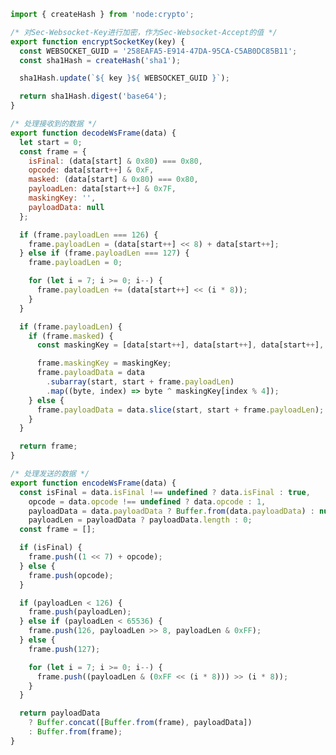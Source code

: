 ```javascript
import { createHash } from 'node:crypto';

/* 对Sec-Websocket-Key进行加密，作为Sec-Websocket-Accept的值 */
export function encryptSocketKey(key) {
  const WEBSOCKET_GUID = '258EAFA5-E914-47DA-95CA-C5AB0DC85B11';
  const sha1Hash = createHash('sha1');

  sha1Hash.update(`${ key }${ WEBSOCKET_GUID }`);

  return sha1Hash.digest('base64');
}

/* 处理接收到的数据 */
export function decodeWsFrame(data) {
  let start = 0;
  const frame = {
    isFinal: (data[start] & 0x80) === 0x80,
    opcode: data[start++] & 0xF,
    masked: (data[start] & 0x80) === 0x80,
    payloadLen: data[start++] & 0x7F,
    maskingKey: '',
    payloadData: null
  };

  if (frame.payloadLen === 126) {
    frame.payloadLen = (data[start++] << 8) + data[start++];
  } else if (frame.payloadLen === 127) {
    frame.payloadLen = 0;

    for (let i = 7; i >= 0; i--) {
      frame.payloadLen += (data[start++] << (i * 8));
    }
  }

  if (frame.payloadLen) {
    if (frame.masked) {
      const maskingKey = [data[start++], data[start++], data[start++], data[start++]];

      frame.maskingKey = maskingKey;
      frame.payloadData = data
        .subarray(start, start + frame.payloadLen)
        .map((byte, index) => byte ^ maskingKey[index % 4]);
    } else {
      frame.payloadData = data.slice(start, start + frame.payloadLen);
    }
  }

  return frame;
}

/* 处理发送的数据 */
export function encodeWsFrame(data) {
  const isFinal = data.isFinal !== undefined ? data.isFinal : true,
    opcode = data.opcode !== undefined ? data.opcode : 1,
    payloadData = data.payloadData ? Buffer.from(data.payloadData) : null,
    payloadLen = payloadData ? payloadData.length : 0;
  const frame = [];

  if (isFinal) {
    frame.push((1 << 7) + opcode);
  } else {
    frame.push(opcode);
  }

  if (payloadLen < 126) {
    frame.push(payloadLen);
  } else if (payloadLen < 65536) {
    frame.push(126, payloadLen >> 8, payloadLen & 0xFF);
  } else {
    frame.push(127);

    for (let i = 7; i >= 0; i--) {
      frame.push((payloadLen & (0xFF << (i * 8))) >> (i * 8));
    }
  }

  return payloadData
    ? Buffer.concat([Buffer.from(frame), payloadData])
    : Buffer.from(frame);
}
```
